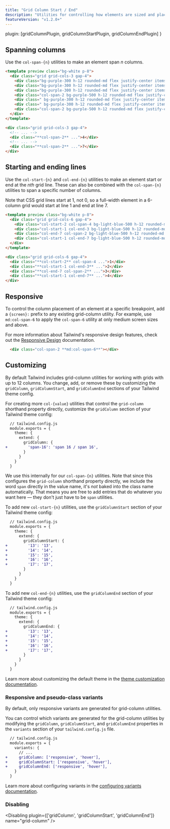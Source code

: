 ```yaml
---
title: "Grid Column Start / End"
description: "Utilities for controlling how elements are sized and placed across grid columns."
featureVersion: "v1.2.0+"
---
```



  plugin: [gridColumnPlugin, gridColumnStartPlugin, gridColumnEndPlugin]
}

## Spanning columns

Use the `col-span-{n}` utilities to make an element span _n_ columns.

```html purple
<template preview class="bg-white p-8">
  <div class="grid grid-cols-3 gap-4">
    <div class="bg-purple-300 h-12 rounded-md flex justify-center items-center text-white text-2xl font-extrabold">1</div>
    <div class="bg-purple-300 h-12 rounded-md flex justify-center items-center text-white text-2xl font-extrabold">2</div>
    <div class="bg-purple-300 h-12 rounded-md flex justify-center items-center text-white text-2xl font-extrabold">3</div>
    <div class="col-span-2 bg-purple-500 h-12 rounded-md flex justify-center items-center text-white text-2xl font-extrabold">4</div>
    <div class=" bg-purple-300 h-12 rounded-md flex justify-center items-center text-white text-2xl font-extrabold">5</div>
    <div class=" bg-purple-300 h-12 rounded-md flex justify-center items-center text-white text-2xl font-extrabold">6</div>
    <div class="col-span-2 bg-purple-500 h-12 rounded-md flex justify-center items-center text-white text-2xl font-extrabold">7</div>
  </div>
</template>

<div class="grid grid-cols-3 gap-4">
  <!-- ... -->
  <div class="**col-span-2** ...">4</div>
  <!-- ... -->
  <div class="**col-span-2** ...">7</div>
</div>
```

## Starting and ending lines

Use the `col-start-{n}` and `col-end-{n}` utilities to make an element start or end at the _nth_ grid line. These can also be combined with the `col-span-{n}` utilities to span a specific number of columns.

Note that CSS grid lines start at 1, not 0, so a full-width element in a 6-column grid would start at line 1 and end at line 7.

```html lightBlue
<template preview class="bg-white p-8">
  <div class="grid grid-cols-6 gap-4">
    <div class="col-start-2 col-span-4 bg-light-blue-500 h-12 rounded-md flex items-center justify-center text-white text-2xl font-extrabold">1</div>
    <div class="col-start-1 col-end-3 bg-light-blue-500 h-12 rounded-md flex items-center justify-center text-white text-2xl font-extrabold">2</div>
    <div class="col-end-7 col-span-2 bg-light-blue-500 h-12 rounded-md flex items-center justify-center text-white text-2xl font-extrabold">3</div>
    <div class="col-start-1 col-end-7 bg-light-blue-500 h-12 rounded-md flex items-center justify-center text-white text-2xl font-extrabold">4</div>
  </div>
</template>

<div class="grid grid-cols-6 gap-4">
  <div class="**col-start-2** col-span-4 ...">1</div>
  <div class="**col-start-1 col-end-3** ...">2</div>
  <div class="**col-end-7 col-span-2** ...">3</div>
  <div class="**col-start-1 col-end-7** ...">4</div>
</div>
```

## Responsive

To control the column placement of an element at a specific breakpoint, add a `{screen}:` prefix to any existing grid-column utility. For example, use `md:col-span-6` to apply the `col-span-6` utility at only medium screen sizes and above.

For more information about Tailwind's responsive design features, check out the [Responsive Design](/docs/responsive-design) documentation.

```html
  <div class="col-span-2 **md:col-span-6**"></div>
```

## Customizing

By default Tailwind includes grid-column utilities for working with grids with up to 12 columns. You change, add, or remove these by customizing the `gridColumn`, `gridColumnStart`, and `gridColumnEnd` sections of your Tailwind theme config.

For creating more `col-{value}` utilities that control the `grid-column` shorthand property directly, customize the `gridColumn` section of your Tailwind theme config:

```diff
  // tailwind.config.js
  module.exports = {
    theme: {
      extend: {
        gridColumn: {
+         'span-16': 'span 16 / span 16',
        }
      }
    }
  }
```

We use this internally for our `col-span-{n}` utilities. Note that since this configures the `grid-column` shorthand property directly, we include the word `span` directly in the value name, it's _not_ baked into the class name automatically. That means you are free to add entries that do whatever you want here — they don't just have to be `span` utilities.

To add new `col-start-{n}` utilities, use the `gridColumnStart` section of your Tailwind theme config:

```diff
  // tailwind.config.js
  module.exports = {
    theme: {
      extend: {
        gridColumnStart: {
+         '13': '13',
+         '14': '14',
+         '15': '15',
+         '16': '16',
+         '17': '17',
        }
      }
    }
  }
```

To add new `col-end-{n}` utilities, use the `gridColumnEnd` section of your Tailwind theme config:

```diff
  // tailwind.config.js
  module.exports = {
    theme: {
      extend: {
        gridColumnEnd: {
+         '13': '13',
+         '14': '14',
+         '15': '15',
+         '16': '16',
+         '17': '17',
        }
      }
    }
  }
```

Learn more about customizing the default theme in the [theme customization documentation](/docs/theme#customizing-the-default-theme).

### Responsive and pseudo-class variants

By default, only responsive variants are generated for grid-column utilities.

You can control which variants are generated for the grid-column utilities by modifying the `gridColumn`, `gridColumnStart`, and `gridColumnEnd` properties in the `variants` section of your `tailwind.config.js` file.

```diff
  // tailwind.config.js
  module.exports = {
    variants: {
      // ...
+     gridColumn: ['responsive', 'hover'],
+     gridColumnStart: ['responsive', 'hover'],
+     gridColumnEnd: ['responsive', 'hover'],
    }
  }
```

Learn more about configuring variants in the [configuring variants documentation](/docs/configuring-variants/).

### Disabling

<Disabling plugin={['gridColumn', 'gridColumnStart', 'gridColumnEnd']} name="grid-column" />
